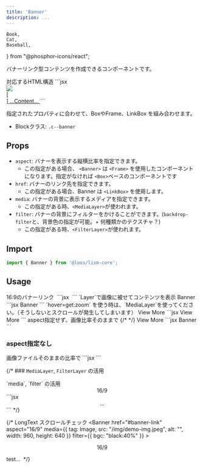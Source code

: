 ```yaml
---
title: 'Banner'
description: ...
---
```


	Book,
	Cat,
	Baseball,
} from "@phosphor-icons/react";


バナーリンク型コンテンツを作成できるコンポーネントです。

<Preview>
	<PreviewTitle>対応するHTML構造</PreviewTitle>
	<PreviewCode>
		```jsx
		<a class="c--banner l--frame is--linkbox" href="###">
			<div class="l--layer l--layer--media -z:-1">
				<img src="..." />
			</div>
			[<div class="l--layer l--layer--filter -z:-1">]
			...Content...
		</a>
		```
	</PreviewCode>
</Preview>

指定されたプロパティに合わせて、BoxやFrame、LinkBox を組み合わせます。

- Blockクラス: `.c--banner`


## Props

- `aspect`: バナーを表示する縦横比率を指定できます。
	- この指定がある場合、 `<Banner>` は `<Frame>` を使用したコンポーネントになります。指定がなければ `<Box>`ベースのコンポーネントです
- `href`: バナーのリンク先を指定できます。
	- この指定がある場合、Banner は `<LinkBox>` を使用します。
- `media`: バナーの背景に表示するメディアを指定できます。
	- この指定がある時、`<MediaLayer>`が使われます。
- `filter`: バナーの背景にフィルターをかけることができます。(`backdrop-filter`と、背景色の指定が可能。+ 何種類かのテクスチャ？)
	- この指定がある時、`<FilterLayer>`が使われます。


## Import

```js
import { Banner } from '@loos/lism-core';
```


## Usage


<Preview>
	<PreviewTitle>16:9のバナーリンク</PreviewTitle>
	<PreviewArea p={20}>
		<Banner href="#banner-link" aspect="16/9" maxW="s">
			<img src="/img/demo-img.jpeg" alt="" width={960} height={640} loading="lazy" />
		</Banner>
	</PreviewArea>
	<PreviewCode>
		```jsx
		<Banner href="#banner-link" aspect="16/9">
			<img src="/img/demo-img.jpeg" alt="" width={960} height={640} loading="lazy" />
		</Banner>
		```
	</PreviewCode>
</Preview>


<Preview>
	<PreviewTitle>`Layer`で画像に被せてコンテンツを表示</PreviewTitle>
	<PreviewArea p={20}>
		<Banner href="#banner-link" aspect="16/9"  radius="4">
			<Media src="/img/demo-img.jpeg" alt="" width={960} height={640} loading="lazy" />
			<FilterLayer bgc="black:40%" blur="2px" />
			<Layer inset='0' isFlow='s' p='box' c="white">
				<Text fz="2xl" fw="bold">Banner</Text>
				<DammyText />
			</Layer>
		</Banner>
	</PreviewArea>
	<PreviewCode>
		```jsx
		<Banner href="#banner-link" aspect="16/9"  radius="4">
			<Media src="/img/demo-img.jpeg" alt="" width={960} height={640} loading="lazy" />
			<FilterLayer bgc="black:40%" blur="2px" />
			<Layer inset='0' isFlow='s' p='box' c="white">
				<Text fz="2xl" fw="bold">Banner</Text>
				<DammyText />
			</Layer>
		</Banner>
		```
	</PreviewCode>
</Preview>



<Preview>
	<PreviewTitle>`hover=get:zoom` を使う時は、`MediaLayer`を使ってください。（そうしないとスクロールが発生してしまいます）</PreviewTitle>
	<PreviewArea p={20}>
		<Banner href="#banner-link" aspect="16/9" hover="pass" radius="4">
			<MediaLayer src="/img/demo-img.jpeg" alt="" width={960} height={640} loading="lazy" hover="get:zoom"/>
			<FilterLayer bgc="black:20%" blur="4px" hover="get:show"/>
			<Layer position="center" bgc="black:50%" radius="4" hover="get:show">
				<Text length="xs" p="box" c="white" className="is--hovTarget">View More</Text>
			</Layer>
		</Banner>
	</PreviewArea>
	<PreviewCode>
		```jsx
		<Banner href="#banner-link" aspect="16/9" hover="pass" radius="4">
			<MediaLayer src="/img/demo-img.jpeg" alt="" width={960} height={640} loading="lazy" hover="get:zoom"/>
			<FilterLayer bgc="black:20%" blur="4px" hover="get:show"/>
			<Layer position="center" bgc="black:50%" radius="4" hover="get:show">
				<Text length="xs" p="box" c="white" className="is--hovTarget">View More</Text>
			</Layer>
		</Banner>
		```
	</PreviewCode>
</Preview>


<Preview>
	<PreviewTitle>aspect指定せず、画像比率そのままで</PreviewTitle>
	<PreviewArea p={20}>
		<Banner href="#banner-link" hover={["up", "shadow", "pass"]} radius="4">
			<Media src="/img/demo-img.jpeg" alt="" width={960} height={640} loading="lazy" />
			<FilterLayer bgc="black:10%" blur="2px" hover="get:hide" />
			{/* <FilterLayer bgc="black:40%" blur="2px" hover="get:show"/> */}
			<Layer position="center" bgc="black:50%" radius="4" hover="get:hide">
				<Text length="xs" p="box" c="white" className="is--hovTarget">View More</Text>
			</Layer>
		</Banner>
	</PreviewArea>
	<PreviewCode>
		```jsx
		<Banner href="#banner-link" hover={["target:dark", "target:zoom"]} radius="4">
			<Media src="/img/demo-img.jpeg" alt="" width={960} height={640} loading="lazy" />
			<FilterLayer bgc="black:40%" blur="2px" />
			<Layer inset='0' isFlow='s' p='box' c="white">
				<Text fz="2xl" fw="bold">Banner</Text>
				<DammyText />
			</Layer>
		</Banner>
		```
	</PreviewCode>
</Preview>


### aspect指定なし

<Preview>
	<PreviewTitle>画像ファイルそのままの比率で</PreviewTitle>
	<PreviewArea p={20}>
		<Banner href="#banner-link" hover={["target:zoom", "target:blur"]}>
			<MediaLayer src="/img/demo-img.jpeg" alt="" width={960} height={640} loading="lazy" />
			<Layer position="center" bgc="rgba(0,0,0,0.5)" radius="4">
				<DammyText length="xs" p="box" c="white" />
			</Layer>
		</Banner>
	</PreviewArea>
	<PreviewCode>
		```jsx
		<Banner href="#banner-link" hover={["target:zoom", "target:blur"]}>
			<MediaLayer src="/img/demo-img.jpeg" alt="" width={960} height={640} loading="lazy" />
			<Layer position="center" bgc="rgba(0,0,0,0.5)" radius="4">
				<DammyText length="xs" p="box" c="white" />
			</Layer>
		</Banner>
		```
	</PreviewCode>
</Preview>


{/* ### `MediaLayer`, `FilterLayer` の活用

<Preview>
	<PreviewTitle>`media`, `filter` の活用</PreviewTitle>
	<PreviewArea p={20}>
		<Banner
			href="#banner-link"
			aspect="16/9"
			hover={["target:bright", "target:zoom"]}
		>
			<MediaLayer z={-1} src="/img/demo-img.jpeg" alt="" width="960" height="640"  />
			<FilterLayer z={-1} bgc="black:40%" blur="2px" />
			<Center size="cover" c="white" p='box'>
				<Text fz="2xl" fw="bold">16/9</Text>
				<DammyText />
			</Center>
		</Banner>
	</PreviewArea>
	<PreviewCode>
		```jsx
		<Banner
			href="#banner-link"
			aspect="16/9"
			filter={{ bgc: "black:40%" }}
		>
			<MediaLayer src="/img/demo-img.jpeg" alt="" width="960" height="640"  />
			<Center size="cover" c="white" p='box'>
				...
			</Center>
		</Banner>
		```
	</PreviewCode>
</Preview> */}


{/* <Preview>
	<PreviewTitle>LongText スクロールチェック</PreviewTitle>
	<PreviewArea p={20}>
		<Banner
			href="#banner-link"
			aspect="16/9"
			media={{ tag: Image, src: "/img/demo-img.jpeg", alt: "", width: 960, height: 640 }}
			filter={{ bgc: "black:40%" }}
		>
			<Center size="cover" p={30} c="white">
				<Text fz="2xl" fw="bold">16/9</Text>
				<DammyText length="l" />
				<DammyText length="l" />
				<DammyText length="l" />
			</Center>
		</Banner>
	</PreviewArea>
</Preview>

<Preview>
	<PreviewTitle>test...</PreviewTitle>
	<PreviewArea p={20}>
		<Banner href="#banner-link" aspect="16/9">
			<img src="/img/demo-img.jpeg" alt="" width={960} height={640} loading="lazy" />
			<Layer inset='0' isFlow='s' p='box' c="white" bgc="black:40%">
			<DammyText length="l" />
			<DammyText length="l" />
			<DammyText length="l" />
			</Layer>
		</Banner>
	</PreviewArea>
</Preview> */}

